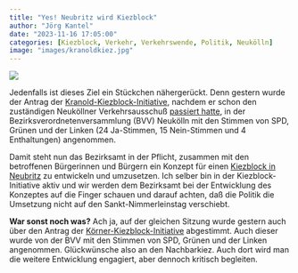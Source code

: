 ```yaml
---
title: "Yes! Neubritz wird Kiezblock"
author: "Jörg Kantel"
date: "2023-11-16 17:05:00"
categories: [Kiezblock, Verkehr, Verkehrswende, Politik, Neukölln]
image: "images/kranoldkiez.jpg"
---
```


[![](images/kranoldkiez-b.jpg)](https://www.flickr.com/photos/schockwellenreiter/53333437457/)

Jedenfalls ist dieses Ziel ein Stückchen nähergerückt. Denn gestern wurde der Antrag der [Kranold-Kiezblock-Initiative](https://www.kiezblocks.de/kranold/), nachdem er schon den zuständigen Neuköllner Verkehrsausschuß [passiert hatte](https://kantel.github.io/posts/2023111002_kiezblocks_bvv/), in der Bezirksverordnetenversammlung (BVV) Neukölln mit den Stimmen von SPD, Grünen und der Linken (24 Ja-Stimmen, 15 Nein-Stimmen und 4 Enthaltungen) angenommen.

Damit steht nun das Bezirksamt in der Pflicht, zusammen mit den betroffenen Bürgerinnen und Bürgern ein Konzept für einen [Kiezblock in Neubritz](https://kantel.github.io/posts/20221222701_kiezblock_kranoldplatz/) zu entwickeln und umzusetzen. Ich selber bin in der Kiezblock-Initiative aktiv und wir werden dem Bezirksamt bei der Entwicklung des Konzeptes auf die Finger schauen und darauf achten, daß die Politik die Umsetzung nicht auf den Sankt-Nimmerleinstag verschiebt.

**War sonst noch was?** Ach ja, auf der gleichen Sitzung wurde gestern auch über den Antrag der [Körner-Kiezblock-Initiative](https://www.kiezblocks.de/koerner/) abgestimmt. Auch dieser wurde von der BVV mit den Stimmen von SPD, Grünen und der Linken angenommen. Glückwünsche also an den Nachbarkiez. Auch dort wird man die weitere Entwicklung engagiert, aber dennoch kritisch begleiten.